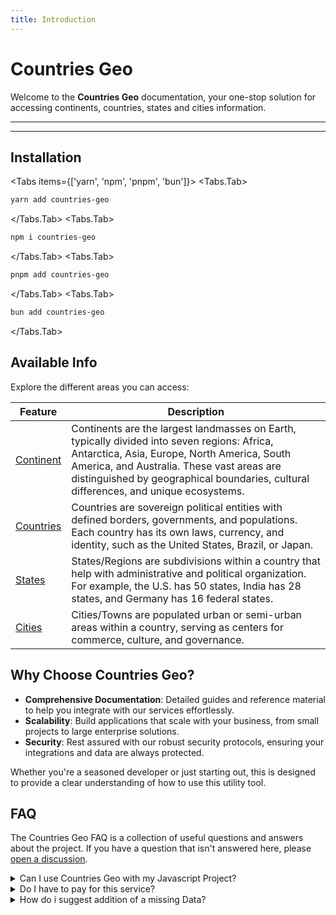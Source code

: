 ```yaml
---
title: Introduction
---
```




# Countries Geo

Welcome to the **Countries Geo** documentation, your one-stop solution for accessing continents, countries, states and cities information.

---

<UsageSample/>

---

## Installation
<Tabs items={['yarn', 'npm', 'pnpm', 'bun']}>
<Tabs.Tab>
```sh filename="shell" showLineNumbers copy
yarn add countries-geo
```
</Tabs.Tab>
<Tabs.Tab>
```sh filename="shell" showLineNumbers copy
npm i countries-geo
```

</Tabs.Tab>
<Tabs.Tab>
```sh filename="shell" showLineNumbers copy
pnpm add countries-geo
```
</Tabs.Tab>
<Tabs.Tab>
```sh filename="shell" showLineNumbers copy
bun add countries-geo
```
</Tabs.Tab>
</Tabs>

## Available Info

Explore the different areas you can access:

| Feature                               | Description                                                                                                                                                                                                                                                                                         |
| --------------------------------------| ----------------------------------------------------------------------------------------------------------------------------------------------                                                                                                                                                      |
| [Continent](/docs/continents)         | Continents are the largest landmasses on Earth, typically divided into seven regions: Africa, Antarctica, Asia, Europe, North America, South America, and Australia. These vast areas are distinguished by geographical boundaries, cultural differences, and unique ecosystems.                    |
| [Countries](/docs/countries)          | Countries are sovereign political entities with defined borders, governments, and populations. Each country has its own laws, currency, and identity, such as the United States, Brazil, or Japan.                                                                                                  |
| [States](/docs/states)                | States/Regions are subdivisions within a country that help with administrative and political organization. For example, the U.S. has 50 states, India has 28 states, and Germany has 16 federal states.                                                                                             |
| [Cities](/docs/cities)                | Cities/Towns are populated urban or semi-urban areas within a country, serving as centers for commerce, culture, and governance.                                                                                                                                                                    |


## Why Choose Countries Geo?

- **Comprehensive Documentation**: Detailed guides and reference material to help you integrate with our services effortlessly.
- **Scalability**: Build applications that scale with your business, from small projects to large enterprise solutions.
- **Security**: Rest assured with our robust security protocols, ensuring your integrations and data are always protected.

Whether you're a seasoned developer or just starting out, this is designed to provide a clear understanding of how to use this utility tool.

## FAQ

The Countries Geo FAQ is a collection of useful questions and answers about the
project. If you have a question that isn't answered here, please
[open a discussion](https://github.com/godfrednanaowusu/countries-geo/discussions).

<details>
    {/* prettier-ignore */}
    <summary>Can I use Countries Geo with my Javascript Project?</summary>
    Countries Geo would work on any javascript project so far as its node based.
</details>

<details>
    <summary>Do I have to pay for this service?</summary>
    Countries Geo is open-source and free to use for any kind of project:

    - There is currently no plan now or in the future to charge for this service.
    - Though a channel could be provided in the future for individuals or companies that would want to support with a donation

</details>

<details>
    {/* prettier-ignore */}
    <summary>How do i suggest addition of a missing Data?</summary>
    We encourage you to raise an issue with detail of the missing data for our consideration here [Issues](https://github.com/godfrednanaowusu/countries-geo/issues)

</details>